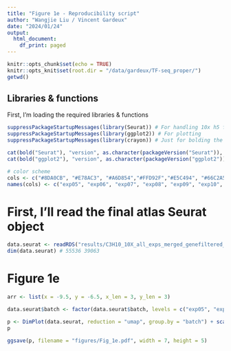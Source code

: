 ```yaml
---
title: "Figure 1e - Reproducibility script"
author: "Wangjie Liu / Vincent Gardeux"
date: "2024/01/24"
output:
  html_document:
    df_print: paged
---
```


```r
knitr::opts_chunk$set(echo = TRUE)
knitr::opts_knit$set(root.dir = "/data/gardeux/TF-seq_proper/")
getwd()
```

## Libraries & functions

First, I'm loading the required libraries & functions

```r
suppressPackageStartupMessages(library(Seurat)) # For handling 10x h5 file
suppressPackageStartupMessages(library(ggplot2)) # For plotting
suppressPackageStartupMessages(library(crayon)) # Just for bolding the console output :D

cat(bold("Seurat"), "version", as.character(packageVersion("Seurat")), "\n")
cat(bold("ggplot2"), "version", as.character(packageVersion("ggplot2")), "\n")

# color scheme
cols <- c("#8DA0CB", "#E78AC3", "#A6D854","#FFD92F","#E5C494", "#66C2A5", "#FC8D62", "#FFCCCC")
names(cols) <- c("exp05", "exp06", "exp07", "exp08", "exp09", "exp10", "exp11", "exp12-13")
```

# First, I'll read the final atlas Seurat object
```r
data.seurat <- readRDS("results/C3H10_10X_all_exps_merged_genefiltered_integrated_functional.rds")
dim(data.seurat) # 55536 39063
```

# Figure 1e


```r
arr <- list(x = -9.5, y = -6.5, x_len = 3, y_len = 3)

data.seurat$batch <- factor(data.seurat$batch, levels = c("exp05", "exp06", "exp07", "exp08", "exp09", "exp10", "exp11", "exp12-13"))

p <- DimPlot(data.seurat, reduction = "umap", group.by = "batch") + scale_color_manual(labels = c("1", "2", "3", "4", "5", "6", "7", "8"), values = cols) + annotate("segment", x = arr$x, xend = arr$x + c(arr$x_len, 0), y = arr$y, yend = arr$y + c(0, arr$y_len), arrow = arrow(type = "closed", length = unit(6, 'pt')))+ theme_void() + labs(title = NULL, color = "Batch")
p

ggsave(p, filename = "figures/Fig_1e.pdf", width = 7, height = 5)
```
